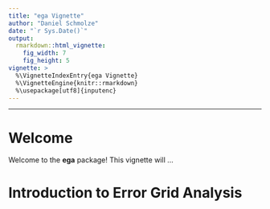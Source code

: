 ```yaml
---
title: "ega Vignette"
author: "Daniel Schmolze"
date: "`r Sys.Date()`"
output: 
  rmarkdown::html_vignette:
    fig_width: 7
    fig_height: 5
vignette: >
  %\VignetteIndexEntry{ega Vignette}
  %\VignetteEngine{knitr::rmarkdown}
  %\usepackage[utf8]{inputenc}
---
```

---
# Welcome

Welcome to the **ega** package! This vignette will ...

# Introduction to Error Grid Analysis


